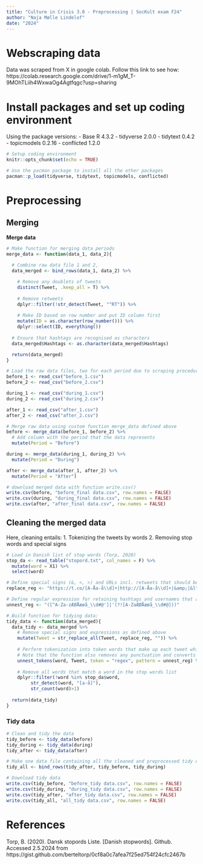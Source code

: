 ```yaml
---
title: "Culture in Crisis 3.0 - Preprocessing | SocKult exam F24"
author: "Naja Mølle Lindelof"
date: "2024"
---
```


# Webscraping data
Data was scraped from X in google colab. Follow this link to see how: https://colab.research.google.com/drive/1-m1gM_T-9MOhTLiih4WxwaOg4Agtfqgc?usp=sharing 

# Install packages and set up coding environment

Using the package versions:
- Base R 4.3.2
- tidyverse 2.0.0
- tidytext 0.4.2
- topicmodels 0.2.16
- conflicted 1.2.0


```r

# Setup coding environment
knitr::opts_chunk$set(echo = TRUE)

# Use the pacman package to install all the other packages
pacman::p_load(tidyverse, tidytext, topicmodels, conflicted)

```

# Preprocessing

## Merging

__Merge data__
```r

# Make function for merging data periods
merge_data <- function(data_1, data_2){
  
  # Combine raw data file 1 and 2,
  data_merged <- bind_rows(data_1, data_2) %>%

    # Remove any doublets of tweets
    distinct(Tweet, .keep_all = T) %>% 
    
    # Remove retweets
    dplyr::filter(!str_detect(Tweet, "^RT")) %>% 
    
    # Make ID based on row number and put ID column first
    mutate(ID = as.character(row_number())) %>% 
    dplyr::select(ID, everything())
  
  # Ensure that hashtags are recognised as characters
  data_merged$Hashtags <- as.character(data_merged$Hashtags)

  return(data_merged)
}

```


```r

# Load the raw data files, two for each period due to scraping procedure
before_1 <- read_csv("before_1.csv")
before_2 <- read_csv("before_2.csv")

during_1 <- read_csv("during_1.csv")
during_2 <- read_csv("during_2.csv")

after_1 <- read_csv("after_1.csv")
after_2 <- read_csv("after_2.csv")

```

```r

# Merge raw data using custom function merge_data defined above
before <- merge_data(before_1, before_2) %>% 
  # Add column with the period that the data represents
  mutate(Period = "Before")

during <- merge_data(during_1, during_2) %>% 
  mutate(Period = "During")

after <- merge_data(after_1, after_2) %>% 
  mutate(Period = "After")

```

```r

# download merged data with function write.csv()
write.csv(before, "before_final data.csv", row.names = FALSE)
write.csv(during, "during_final data.csv", row.names = FALSE)
write.csv(after, "after_final data.csv", row.names = FALSE)

```


## Cleaning the merged data

Here, cleaning entails:
1. Tokenizing the tweets by words
2. Removing stop words and special signs


```r

# Load in Danish list of stop words (Torp, 2020)
stop_da <- read_table("stopord.txt", col_names = F) %>%
  mutate(word = X1) %>% 
  select(word)

# Define special signs (&, <, >) and URLs incl. retweets that should be removed, using regular expressions (regex)
replace_reg <- "https://t.co/[A-Åa-å\\d]+|http://[A-Åa-å\\d]+|&amp;|&lt;|&gt;|RT|https"

# Define regular expression for retaining hashtags and usernames that are meaningful in Twitter language
unnest_reg <- "([^A-Za-zÆØÅæøå_\\d#@']|'(?![A-ZaÆØÅæøå_\\d#@]))"

```



```r

# Build function for tidying data:
tidy_data <- function(data_merged){
  data_tidy <- data_merged %>% 
    # Remove special signs and expressions as defined above
    mutate(Tweet = str_replace_all(Tweet, replace_reg, "")) %>% 
    
    # Perform tokenization into token words that make up each tweet while retaining hashtags and usernames as defined above
    # Note that the function also removes any punctuation and converts all letters to lowercase
    unnest_tokens(word, Tweet, token = "regex", pattern = unnest_reg) %>% 
    
    # Remove all words that match a word in the stop words list
    dplyr::filter(!word %in% stop_da$word, 
         str_detect(word, "[a-å]"),
         str_count(word)>1)
    
  return(data_tidy)
}

```


### Tidy data

```r

# Clean and tidy the data
tidy_before <- tidy_data(before)
tidy_during <- tidy_data(during)
tidy_after <- tidy_data(after)

```

```r

# Make one data file containing all the cleaned and preprocessed tidy data
tidy_all <- bind_rows(tidy_after, tidy_before, tidy_during)

```


```r

# Download tidy data
write.csv(tidy_before, "before_tidy data.csv", row.names = FALSE)
write.csv(tidy_during, "during_tidy data.csv", row.names = FALSE)
write.csv(tidy_after, "after_tidy data.csv", row.names = FALSE)
write.csv(tidy_all, "all_tidy data.csv", row.names = FALSE)

```


# References
Torp, B. (2020). Dansk stopords Liste. [Danish stopwords]. Github. Accessed 2.5.2024 from  https://gist.github.com/berteltorp/0cf8a0c7afea7f25ed754f24cfc2467b 


